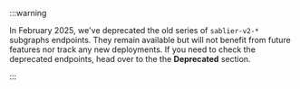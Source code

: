 :::warning

In February 2025, we've deprecated the old series of `sablier-v2-*` subgraphs endpoints. They remain available but will
not benefit from future features nor track any new deployments. If you need to check the deprecated endpoints, head over
to the the <b>Deprecated</b> section.

:::
